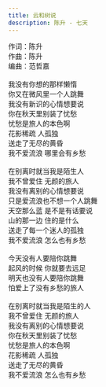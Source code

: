```yaml
---
title: 云和树说
description: 陈升 - 七天
---
```


作词：陈升<br />作曲：陈升<br />编曲：范哲嘉<br /><br />我没有你想的那样懒惰<br />你又在微风里一个人跳舞<br />我没有新识的心情想要说<br />你在秋天里别装了忧愁<br />忧愁是旅人的本色啊<br />花影稀疏 人孤独<br />送走了无尽的黄昏<br />我不爱流浪 哪里会有乡愁<br /><br />在别离时就当我是陌生人<br />我不曾爱住 无颜的旅人<br />我没有离别的心情想要说<br />只是爱流浪也不想一个人跳舞<br />天空那么蓝 是不是有话要说<br />山的那一边 住的是什么<br />送走了每一个迷人的孤独<br />我不爱流浪 怎么也有乡愁<br /><br />今天没有人要陪你跳舞<br />起风的时候 你就要去远足<br />明天也没有人要陪你跳舞<br />怕爱上了没有乡愁的旅人<br /><br />在别离时就当我是陌生的人<br />我不曾爱住 无颜的旅人<br />我没有离别的心情想要说<br />你在秋天里别装了忧愁<br />忧愁是旅人的本色啊<br />花影稀疏 人孤独<br />送走了无尽的黄昏<br />我不爱流浪 怎么也有乡愁